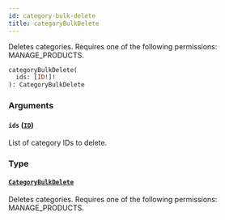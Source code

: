 ```yaml
---
id: category-bulk-delete
title: categoryBulkDelete
---
```


Deletes categories. Requires one of the following permissions: MANAGE_PRODUCTS.

```graphql
categoryBulkDelete(
  ids: [ID!]!
): CategoryBulkDelete
```

### Arguments

#### `ids` ([`ID`](../../../developer/api-reference/scalars/id))

List of category IDs to delete.

### Type

#### [`CategoryBulkDelete`](../../../developer/api-reference/objects/category-bulk-delete)

Deletes categories. Requires one of the following permissions: MANAGE_PRODUCTS.
